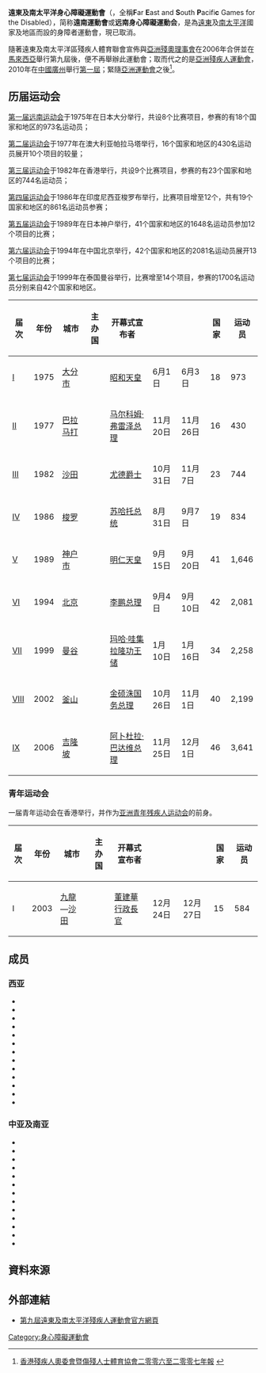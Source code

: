 {{noteTA
|1=zh-cn:远东及南太平洋残疾人运动会;zh-tw:遠東及南太平洋身心障礙運動會
|G1=Sports
}}
'''遠東及南太平洋身心障礙運動會'''（{{lang-en|'''FESPIC Games'''}}，全稱'''F'''ar '''E'''ast and '''S'''outh '''P'''acifi'''c''' Games for the Disabled），简称'''遠南運動會'''或'''远南身心障礙運動会'''，是為[[遠東|遠東]]及[[南太平洋|南太平洋]]國家及地區而設的身障者運動會，現已取消。

隨著遠東及南太平洋區殘疾人體育聯會宣佈與[[亞洲帕拉林匹克委員會|亞洲殘奧理事會]]在2006年合併並在[[馬來西亞|馬來西亞]]舉行第九屆後，便不再舉辦此運動會；取而代之的是[[2010年亞洲殘疾人運動會|亞洲殘疾人運動會]]，2010年在[[中國|中國]][[广州市|廣州]]舉行[[2010年亞洲殘疾人運動會|第一屆]]；緊隨[[2010年亞洲運動會|亞洲運動會]]之後<ref>[[香港殘疾人奧委會暨傷殘人士體育協會|香港殘疾人奧委會暨傷殘人士體育協會]][http://www.hkparalympic.org/hkparalympic/ch/c_0607_ar.asp 二零零六至二零零七年報] {{webarchive|url=https://web.archive.org/web/20090309025008/http://hkparalympic.org/hkparalympic/ch/c_0607_ar.asp|date=2009-03-09}}</ref>。

== 历届运动会 ==
{{location map+|AFC|float=center|width=800|caption=远南运动会城市列表|places=
{{Location map~|AFC|position=bottom|lat=33.246243|long=131.609272|label='''[[大分縣|1975]]'''}}
{{Location map~|AFC|position=|lat=-33.808343|long=151.001111|label='''[[巴拉馬打_(新南威爾斯)|1977]]'''}}
{{Location map~|AFC|position=|lat=22.284132|long=114.174695|label='''[[香港|1982, 2003 (青年)]]'''}}
{{Location map~|AFC|position=|lat=-7.567586|long=110.824327|label='''[[梭罗市|1986]]'''}}
{{Location map~|AFC|position=|lat=34.683563|long=135.171607|label='''[[神户|1989]]'''}}
{{Location map~|AFC|position=|lat=39.909395|long=116.413938|label='''[[北京|1994]]'''}}
{{Location map~|AFC|position=|lat=13.765773|long=100.501765|label='''[[曼谷|1999]]'''}}
{{Location map~|AFC|position=|lat=35.167257|long=129.060814|label='''[[釜山|2002]]'''}}
{{Location map~|AFC|position=|lat=3.148717|long=101.686855|label='''[[吉隆坡|2006]]'''}}
}}

[[1975年远东及南太平洋残疾人运动会|第一届远南运动会]]于1975年在日本大分举行，共设8个比赛项目，参赛的有18个国家和地区的973名运动员；

[[1977年远东及南太平洋残疾人运动会|第二届运动会]]于1977年在澳大利亚帕拉马塔举行，16个国家和地区的430名运动员展开10个项目的较量；

[[1982年远东及南太平洋残疾人运动会|第三届运动会]]于1982年在香港举行，共设9个比赛项目，参赛的有23个国家和地区的744名运动员；

[[1986年远东及南太平洋残疾人运动会|第四届运动会]]于1986年在印度尼西亚梭罗布举行，比赛项目增至12个，共有19个国家和地区的861名运动员参赛；

[[1989年远东及南太平洋残疾人运动会|第五届运动会]]于1989年在日本神户举行，41个国家和地区的1648名运动员参加12个项目的比赛；

[[1994年远东及南太平洋残疾人运动会|第六届运动会]]于1994年在中国北京举行，42个国家和地区的2081名运动员展开13个项目的比赛；

[[1999年远东及南太平洋残疾人运动会|第七届运动会]]于1999年在泰国曼谷举行，比赛增至14个项目，参赛的1700名运动员分别来自42个国家和地区。

{| class="wikitable" style="text-align:center;"
|-
!届次
!年份
!城市
!主办国
!开幕式宣布者
!{{nowrap|开幕日}}
!{{nowrap|闭幕日}}
!国家
!运动员
|-
|[[1975年远东及南太平洋残疾人运动会|I]]
|1975
|align=left|[[大分市|大分市]]
|align=left|{{flag|Japan}}
|[[昭和天皇|昭和天皇]]
|align=left| 6月1日 
|align=left| 6月3日 
|18
|973
|-
|[[1977年远东及南太平洋残疾人运动会|II]]
|1977
|align=left|[[巴拉馬打_(新南威爾斯)|巴拉马打]]
|align=left|{{flag|Australia}}
|[[马尔科姆·弗雷泽|马尔科姆·弗雷泽总理]]
|align=left| 11月20日 
|align=left| 11月26日 
|16
|430
|-
|[[1982年远东及南太平洋残疾人运动会|III]]
|1982
|align=left|[[沙田_(香港)|沙田]]
|align=left|{{flag|Hong Kong|1959}}
|[[尤德|尤德爵士]]
|align=left| 10月31日 
|align=left| 11月7日 
|23
|744
|-
|[[1986年远东及南太平洋残疾人运动会|IV]]
|1986
|align=left|[[梭罗_(印尼)|梭罗]]
|align=left|{{flag|Indonesia}}
|[[苏哈托|苏哈托总统]]
|align=left| 8月31日 
|align=left| 9月7日 
|19
|834
|-
|[[1989年远东及南太平洋残疾人运动会|V]]
|1989
|align=left|[[神户市|神户市]]
|align=left|{{flag|Japan}}
|[[明仁|明仁天皇]]
|align=left| 9月15日 
|align=left| 9月20日 
|41
|1,646
|-
|[[1994年远东及南太平洋残疾人运动会|VI]]
|1994
|align=left|[[北京|北京]]
|align=left|{{flag|China}}
|[[李鹏|李鹏总理]]
|align=left| 9月4日
|align=left| 9月10日
|42
|2,081
|-
|[[1999年远东及南太平洋残疾人运动会|VII]]
|1999
|align=left|[[曼谷|曼谷]]
|align=left|{{flag|Thailand}}
|[[玛哈·哇集拉隆功|玛哈·哇集拉隆功王储]]
|align=left| 1月10日 
|align=left| 1月16日
|34
|2,258
|-
|[[2002年远东及南太平洋残疾人运动会|VIII]]
|2002
|align=left|[[釜山|釜山]]
|align=left|{{flag|South Korea}}
|[[金硕洙|金硕洙国务总理]]
|align=left| 10月26日
|align=left| 11月1日 
|40
|2,199
|-
|[[2006年远东及南太平洋残疾人运动会|IX]]
|2006
|align=left|[[吉隆坡|吉隆坡]]
|align=left|{{flag|Malaysia}}
|[[阿卜杜拉·巴达维|阿卜杜拉·巴达维总理]]
|align=left| 11月25日 
|align=left| 12月1日 
|46
|3,641
|}

===青年运动会===

一届青年运动会在香港举行，并作为[[亚洲青年残疾人运动会|亚洲青年残疾人运动会]]的前身。

{| class="wikitable" style="text-align:center;"
|-
!届次
!年份
!城市
!主办国
!开幕式宣布者
!{{nowrap|开幕日}}
!{{nowrap|闭幕日}}
!国家
!运动员
|-
|I
|2003
|align=left|[[九龍|九龍]]—[[沙田_(香港)|沙田]]
|align=left|{{flag|Hong Kong, China}}
|[[董建華|董建華行政長官]]
|align=left| 12月24日
|align=left| 12月27日
|15
|584
|}

== 成员 ==
=== 西亚 ===
* {{BHR}}
* {{IRI}}
* {{IRQ}}
* {{JOR}}
* {{KUW}}
* {{LIB}}
* {{OMA}}
* {{PLE}}
* {{QAT}}
* {{KSA}}
* {{SYR}}
* {{UAE}}
* {{YEM}}

=== 中亚及南亚 ===
* {{AZE}}
* {{AFG}}
* {{BGD}}
* {{BHU}}
* {{IND}}
* {{KGZ}}
* {{MDV}}
* {{NEP}}
* {{PAK}}
* {{SRI}}
* {{TJK}}
* {{TKM}}
* {{UZB}}

== 資料來源 ==
<references />

== 外部連結 ==
* [https://web.archive.org/web/20061202210354/http://www.kl06fespicgames.com.my/default.asp 第九屆遠東及南太平洋殘疾人運動會官方網頁]

{{亚洲残疾人运动会}}
{{綜合運動會}}

[[Category:身心障礙運動會|Category:身心障礙運動會]]